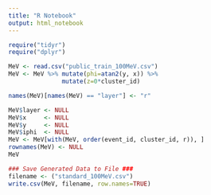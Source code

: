 ```yaml
---
title: "R Notebook"
output: html_notebook
---
```


```r
require("tidyr")
require("dplyr")
```

```r
MeV <- read.csv("public_train_100MeV.csv")
MeV <- MeV %>% mutate(phi=atan2(y, x)) %>%
               mutate(z=0*cluster_id)

names(MeV)[names(MeV) == "layer"] <- "r"

MeV$layer <- NULL
MeV$x     <- NULL
MeV$y     <- NULL
MeV$iphi  <- NULL
MeV <- MeV[with(MeV, order(event_id, cluster_id, r)), ]
rownames(MeV) <- NULL
MeV
```

```r
### Save Generated Data to File ###
filename <- ("standard_100MeV.csv")
write.csv(MeV, filename, row.names=TRUE)
```